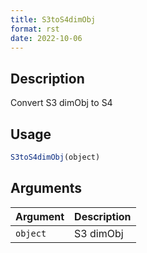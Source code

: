 ```yaml
--- 
title: S3toS4dimObj 
format: rst 
date: 2022-10-06 
--- 
```


## Description

Convert S3 dimObj to S4


## Usage

```r
S3toS4dimObj(object)
```


## Arguments

Argument      |Description
------------- |----------------
`object`     |     S3 dimObj


